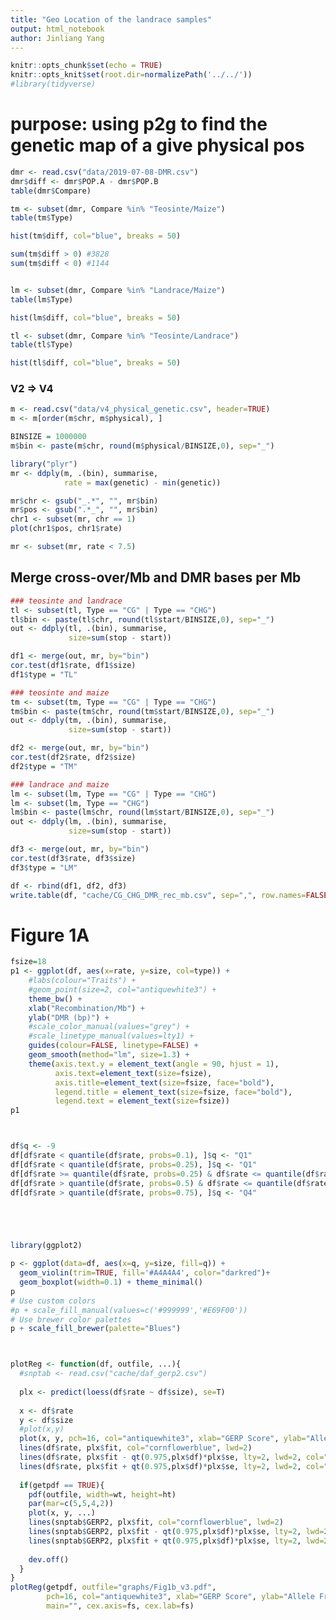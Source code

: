 ```yaml
---
title: "Geo Location of the landrace samples"
output: html_notebook
author: Jinliang Yang
---
```



```r
knitr::opts_chunk$set(echo = TRUE) 
knitr::opts_knit$set(root.dir=normalizePath('../../')) 
#library(tidyverse)
```



# purpose: using p2g to find the genetic map of a give physical pos

```r

dmr <- read.csv("data/2019-07-08-DMR.csv")
dmr$diff <- dmr$POP.A - dmr$POP.B
table(dmr$Compare)

tm <- subset(dmr, Compare %in% "Teosinte/Maize")
table(tm$Type)

hist(tm$diff, col="blue", breaks = 50)

sum(tm$diff > 0) #3828
sum(tm$diff < 0) #1144


lm <- subset(dmr, Compare %in% "Landrace/Maize")
table(lm$Type)

hist(lm$diff, col="blue", breaks = 50)

tl <- subset(dmr, Compare %in% "Teosinte/Landrace")
table(tl$Type)

hist(tl$diff, col="blue", breaks = 50)

```


### V2 => V4


```r
m <- read.csv("data/v4_physical_genetic.csv", header=TRUE)
m <- m[order(m$chr, m$physical), ]

BINSIZE = 1000000
m$bin <- paste(m$chr, round(m$physical/BINSIZE,0), sep="_")

library("plyr")
mr <- ddply(m, .(bin), summarise,
            rate = max(genetic) - min(genetic))

mr$chr <- gsub("_.*", "", mr$bin)
mr$pos <- gsub(".*_", "", mr$bin)
chr1 <- subset(mr, chr == 1)
plot(chr1$pos, chr1$rate)

mr <- subset(mr, rate < 7.5)
```


## Merge cross-over/Mb and DMR bases per Mb

```r
### teosinte and landrace
tl <- subset(tl, Type == "CG" | Type == "CHG")
tl$bin <- paste(tl$chr, round(tl$start/BINSIZE,0), sep="_")
out <- ddply(tl, .(bin), summarise,
             size=sum(stop - start))

df1 <- merge(out, mr, by="bin")
cor.test(df1$rate, df1$size)
df1$type = "TL"

### teosinte and maize
tm <- subset(tm, Type == "CG" | Type == "CHG")
tm$bin <- paste(tm$chr, round(tm$start/BINSIZE,0), sep="_")
out <- ddply(tm, .(bin), summarise,
             size=sum(stop - start))

df2 <- merge(out, mr, by="bin")
cor.test(df2$rate, df2$size)
df2$type = "TM"

### landrace and maize
lm <- subset(lm, Type == "CG" | Type == "CHG")
lm <- subset(lm, Type == "CHG")
lm$bin <- paste(lm$chr, round(lm$start/BINSIZE,0), sep="_")
out <- ddply(lm, .(bin), summarise,
             size=sum(stop - start))

df3 <- merge(out, mr, by="bin")
cor.test(df3$rate, df3$size)
df3$type = "LM"

df <- rbind(df1, df2, df3)
write.table(df, "cache/CG_CHG_DMR_rec_mb.csv", sep=",", row.names=FALSE, quote=FALSE)

```

# Figure 1A

```r

fsize=18
p1 <- ggplot(df, aes(x=rate, y=size, col=type)) +
    #labs(colour="Traits") +
    #geom_point(size=2, col="antiquewhite3") +
    theme_bw() +
    xlab("Recombination/Mb") +
    ylab("DMR (bp)") +
    #scale_color_manual(values="grey") +
    #scale_linetype_manual(values=lty1) +
    guides(colour=FALSE, linetype=FALSE) +
    geom_smooth(method="lm", size=1.3) +
    theme(axis.text.y = element_text(angle = 90, hjust = 1),
          axis.text=element_text(size=fsize),
          axis.title=element_text(size=fsize, face="bold"),
          legend.title = element_text(size=fsize, face="bold"),
          legend.text = element_text(size=fsize))
p1



df$q <- -9
df[df$rate < quantile(df$rate, probs=0.1), ]$q <- "Q1"
df[df$rate < quantile(df$rate, probs=0.25), ]$q <- "Q1"
df[df$rate >= quantile(df$rate, probs=0.25) & df$rate <= quantile(df$rate, probs=0.5), ]$q <- "Q2"
df[df$rate > quantile(df$rate, probs=0.5) & df$rate <= quantile(df$rate, probs=0.75), ]$q <- "Q3"
df[df$rate > quantile(df$rate, probs=0.75), ]$q <- "Q4"





library(ggplot2)

p <- ggplot(data=df, aes(x=q, y=size, fill=q)) +
  geom_violin(trim=TRUE, fill='#A4A4A4', color="darkred")+
  geom_boxplot(width=0.1) + theme_minimal()
p
# Use custom colors
#p + scale_fill_manual(values=c('#999999','#E69F00'))
# Use brewer color palettes
p + scale_fill_brewer(palette="Blues")



plotReg <- function(df, outfile, ...){
  #snptab <- read.csv("cache/daf_gerp2.csv")
  
  plx <- predict(loess(df$rate ~ df$size), se=T)
  
  x <- df$rate
  y <- df$size
  #plot(x,y)
  plot(x, y, pch=16, col="antiquewhite3", xlab="GERP Score", ylab="Allele Frequency", )
  lines(df$rate, plx$fit, col="cornflowerblue", lwd=2)
  lines(df$rate, plx$fit - qt(0.975,plx$df)*plx$se, lty=2, lwd=2, col="black")
  lines(df$rate, plx$fit + qt(0.975,plx$df)*plx$se, lty=2, lwd=2, col="black")
  
  if(getpdf == TRUE){
    pdf(outfile, width=wt, height=ht)
    par(mar=c(5,5,4,2))
    plot(x, y, ...)
    lines(snptab$GERP2, plx$fit, col="cornflowerblue", lwd=2)
    lines(snptab$GERP2, plx$fit - qt(0.975,plx$df)*plx$se, lty=2, lwd=2, col="black")
    lines(snptab$GERP2, plx$fit + qt(0.975,plx$df)*plx$se, lty=2, lwd=2, col="black")
  
    dev.off()
  }
}
plotReg(getpdf, outfile="graphs/Fig1b_v3.pdf",
        pch=16, col="antiquewhite3", xlab="GERP Score", ylab="Allele Frequency", 
        main="", cex.axis=fs, cex.lab=fs)
```

